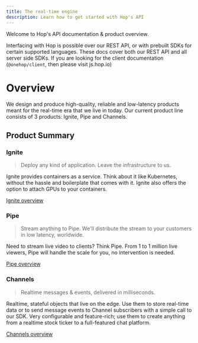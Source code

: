 ```yaml
---
title: The real-time engine
description: Learn how to get started with Hop's API
---
```



Welcome to Hop's API documentation & product overview.

Interfacing with Hop is possible over our REST API, or with prebuilt SDKs for certain supported languages. These docs cover both our REST API and all server side SDKs. If you are looking for the client documentation (`@onehop/client`, then please visit <Link href="https://js.hop.io">js.hop.io</Link>)

# Overview

We design and produce high-quality, reliable and low-latency products meant for the real-time era that we live in today. Our current product line consists of 3 products: Ignite, Pipe and Channels.

## Product Summary

### Ignite

> Deploy any kind of application. Leave the infrastructure to us.

Ignite provides containers as a service. Think about it like Kubernetes, without the hassle and boilerplate that comes with it. Ignite also offers the option to attach GPUs to your containers.

[Ignite overview](ignite/overview)

### Pipe

> Stream anything to Pipe. We'll distribute the stream to your customers in low latency, worldwide.

Need to stream live video to clients? Think Pipe. From 1 to 1 million live viewers, Pipe will handle the scale for you, no intervention is needed.

[Pipe overview](pipe/overview)

### Channels

> Realtime messages & events, delivered in milliseconds.

Realtime, stateful objects that live on the edge. Use them to store real-time data or to send message events to Channel subscribers with a simple call to our SDK. Very configurable and feature-rich; use them to create anything from a realtime stock ticker to a full-featured chat platform.

[Channels overview](channels/overview)